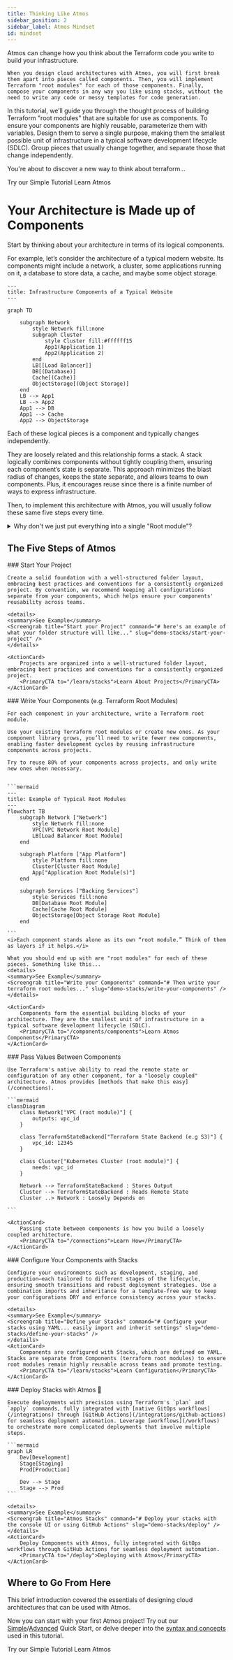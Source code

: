 ```yaml
---
title: Thinking Like Atmos
sidebar_position: 2
sidebar_label: Atmos Mindset
id: mindset
---
```


<Intro>
    Atmos can change how you think about the Terraform code you write to build your infrastructure.

    When you design cloud architectures with Atmos, you will first break them apart into pieces called components. Then, you will implement Terraform "root modules" for each of those components. Finally, compose your components in any way you like using stacks, without the need to write any code or messy templates for code generation.
</Intro>

In this tutorial, we’ll guide you through the thought process of building Terraform "root modules" that are suitable for use as components. To ensure your components are highly reusable, parameterize them with variables.
Design them to serve a single purpose, making them the smallest possible unit of infrastructure in a typical
software development lifecycle (SDLC). Group pieces that usually change together, and separate those that change independently.


You're about to discover a new way to think about terraform...

<Link
    to="/quick-start/simple"
    className="button button--lg button--primary">
    Try our Simple Tutorial
</Link>

<Link
    to="/learn/why-atmos"
    className="button button--lg button--outline button--primary ml20">
    Learn Atmos
</Link>


<h1> Your Architecture is Made up of Components</h1>

Start by thinking about your architecture in terms of its logical components.

For example, let’s consider the architecture of a typical modern website. Its components might include a network, a cluster, some applications running on it, a database to store data, a cache, and maybe some object storage.

```mermaid
---
title: Infrastructure Components of a Typical Website
---

graph TD

    subgraph Network
        style Network fill:none
        subgraph Cluster
            style Cluster fill:#ffffff15
            App1(Application 1)
            App2(Application 2)
        end
        LB[[Load Balancer]]
        DB[(Database)]
        Cache[(Cache)]
        ObjectStorage[(Object Storage)]
    end
    LB --> App1
    LB --> App2
    App1 --> DB
    App1 --> Cache
    App2 --> ObjectStorage
```

Each of these logical pieces is a component and typically changes independently.

They are loosely related and this relationship forms a stack. A stack logically combines components without tightly coupling them,
ensuring each component’s state is separate. This approach minimizes the blast radius of changes, keeps the state separate, and
allows teams to own components. Plus, it encourages reuse since there is a finite number of ways to express infrastructure.

Then, to implement this architecture with Atmos, you will usually follow these same five steps every time.

<details>
<summary>Why don't we just put everything into a single "Root module"?</summary>

The goal should be to build a loosely coupled [service-oriented architecture (SOA)](https://en.wikipedia.org/wiki/Service-oriented_architecture). Like with modern app design, we should avoid monolithic infrastructure code. Decoupling our infrastructure into [components](/components/components) ensures resilience and maintainability.

When we place all the infrastructure into a single "root module," we end up with a [Terralith](/terms/terralith), which is roughly [Stage-2 of the Terraform maturity path](/intro/why-atmos/stage-2). All your eggs are in one basket.

- Massive blast radius for every change
- Brittle and prolonged plan/apply cycles
- All your state is in one place

Large root modules are less reusable across teams due to varying requirements, resulting in many specialized root modules without significant benefits. As these root modules grow, they become increasingly time-consuming to plan and apply. This can even lead to hitting cloud provider rate limits, rendering your infrastructure code undeployable.
</details>

## The Five Steps of Atmos

<Step>
    ### <StepNumber/> Start Your Project

    Create a solid foundation with a well-structured folder layout, embracing best practices and conventions for a consistently organized project. By convention, we recommend keeping all configurations separate from your components, which helps ensure your components' reusability across teams.

    <details>
    <summary>See Example</summary>
    <Screengrab title="Start your Project" command="# here's an example of what your folder structure will like..." slug="demo-stacks/start-your-project" />
    </details>

    <ActionCard>
        Projects are organized into a well-structured folder layout, embracing best practices and conventions for a consistently organized project.
        <PrimaryCTA to="/learn/stacks">Learn About Projects</PrimaryCTA>
    </ActionCard>

</Step>

<Step>
    ### <StepNumber/> Write Your Components (e.g. Terraform Root Modules)

    For each component in your architecture, write a Terraform root module.

    Use your existing Terraform root modules or create new ones. As your component library grows, you’ll need to write fewer new components, enabling faster development cycles by reusing infrastructure components across projects.

    Try to reuse 80% of your components across projects, and only write new ones when necessary.


    ```mermaid
    ---
    title: Example of Typical Root Modules
    ---
    flowchart TB
        subgraph Network ["Network"]
            style Network fill:none
            VPC[VPC Network Root Module]
            LB[Load Balancer Root Module]
        end

        subgraph Platform ["App Platform"]
            style Platform fill:none
            Cluster[Cluster Root Module]
            App["Application Root Module(s)"]
        end

        subgraph Services ["Backing Services"]
            style Services fill:none
            DB[Database Root Module]
            Cache[Cache Root Module]
            ObjectStorage[Object Storage Root Module]
        end

    ```
    <i>Each component stands alone as its own “root module.” Think of them as layers if it helps.</i>

    What you should end up with are "root modules" for each of these pieces. Something like this...
    <details>
    <summary>See Example</summary>
    <Screengrab title="Write your Components" command="# Then write your terraform root modules..." slug="demo-stacks/write-your-components" />
    </details>

    <ActionCard>
        Components form the essential building blocks of your architecture. They are the smallest unit of infrastructure in a typical software development lifecycle (SDLC).
        <PrimaryCTA to="/components/components">Learn Atmos Components</PrimaryCTA>
    </ActionCard>
</Step>

<Step>
    ### <StepNumber/> Pass Values Between Components

    Use Terraform's native ability to read the remote state or configuration of any other component, for a "loosely coupled" architecture. Atmos provides [methods that make this easy](/connections).

    ```mermaid
    classDiagram
        class Network["VPC (root module)"] {
            outputs: vpc_id
        }

        class TerraformStateBackend["Terraform State Backend (e.g S3)"] {
            vpc_id: 12345
        }

        class Cluster["Kubernetes Cluster (root module)"] {
            needs: vpc_id
        }

        Network --> TerraformStateBackend : Stores Output
        Cluster --> TerraformStateBackend : Reads Remote State
        Cluster ..> Network : Loosely Depends on

    ```

    <ActionCard>
        Passing state between components is how you build a loosely coupled architecture.
        <PrimaryCTA to="/connections">Learn How</PrimaryCTA>
    </ActionCard>
</Step>

<Step>
    ### <StepNumber/> Configure Your Components with Stacks

    Configure your environments such as development, staging, and production—each tailored to different stages of the lifecycle, ensuring smooth transitions and robust deployment strategies. Use a combination imports and inheritance for a template-free way to keep your configurations DRY and enforce consistency across your stacks.

    <details>
    <summary>See Example</summary>
    <Screengrab title="Define your Stacks" command="# Configure your stacks using YAML... easily import and inherit settings" slug="demo-stacks/define-your-stacks" />
    </details>
    <ActionCard>
        Components are configured with Stacks, which are defined om YAML. Stacks are separate from Components (terraform root modules) to ensure root modules remain highly reusable across teams and promote testing.
        <PrimaryCTA to="/learn/stacks">Learn Configuration</PrimaryCTA>
    </ActionCard>
</Step>

<Step>
    ### <StepNumber/> Deploy Stacks with Atmos 🚀

    Execute deployments with precision using Terraform's `plan` and `apply` commands, fully integrated with [native GitOps workflows](/integrations) through [GitHub Actions](/integrations/github-actions) for seamless deployment automation. Leverage [workflows](/workflows) to orchestrate more complicated deployments that involve multiple steps.

    ```mermaid
    graph LR
        Dev[Development]
        Stage[Staging]
        Prod[Production]

        Dev --> Stage
        Stage --> Prod
    ```

    <details>
    <summary>See Example</summary>
    <Screengrab title="Atmos Stacks" command="# Deploy your stacks with the console UI or using GitHub Actions" slug="demo-stacks/deploy" />
    </details>
    <ActionCard>
        Deploy Components with Atmos, fully integrated with GitOps workflows through GitHub Actions for seamless deployment automation.
        <PrimaryCTA to="/deploy">Deploying with Atmos</PrimaryCTA>
    </ActionCard>
</Step>

## Where to Go From Here

This brief introduction covered the essentials of designing cloud architectures that can be used with Atmos.

Now you can start with your first Atmos project! Try out our [Simple](/quick-start/simple)/[Advanced](/quick-start/advanced) Quick Start,
or delve deeper into the [syntax and concepts](/learn/why-atmos) used in this tutorial.

<Link
    to="/quick-start/simple"
    className="button button--lg button--primary">
    Try our Simple Tutorial
</Link>

<Link
    to="/learn/why-atmos"
    className="button button--lg button--outline button--primary ml20">
    Learn Atmos
</Link>
